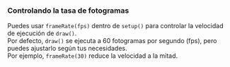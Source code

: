 ### Controlando la tasa de fotogramas  
Puedes usar `frameRate(fps)` dentro de `setup()` para controlar la velocidad de ejecución de `draw()`.  
Por defecto, `draw()` se ejecuta a 60 fotogramas por segundo (fps), pero puedes ajustarlo según tus necesidades.  
Por ejemplo, `frameRate(30)` reduce la velocidad a la mitad.

